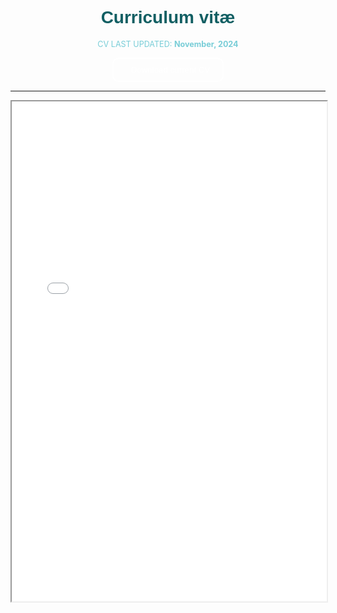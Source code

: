 <style>
  /* Contenedor de la imagen */
  .hero-container {
    width: 100%;
    text-align: center; /* Centra el contenido dentro del contenedor */
  }
  
  /* Imagen de fondo sin tintado */
  .hero-image {
    width: 100%;
    height: auto; /* Mantiene la proporción original de la imagen */
    object-fit: cover;
  }
  
  /* Estilo del título del artículo */
  .article-title {
    color: #f7fff7; /* Color del texto del título */
    font-size: 1.5em; /* Ajusta el tamaño del texto según sea necesario */
    font-family: sans-serif; /* Fuente sans-serif */
    margin-top: 20px; /* Espacio entre la imagen y el título */
    text-align: center; /* Centra el texto */
  }
</style>

<h1 style="color: #125F63;text-align: center;font-family: 'Jost', sans-serif;">Curriculum vitæ</h1>

<div style="text-align: center;">
  <span style="font-size: 0.9em; color: #78cdd7;">
  CV LAST UPDATED: <strong>November, 2024</strong>
  

<a href="CV_2024_OBK.pdf" download="OlegBelyaev_CV.pdf" style="text-decoration: none;">
  <button style="padding: 10px 20px; background-color: transparent; color: white; border: 2px solid white; border-radius: 10px; cursor: pointer; display: inline-flex; align-items: center; transition: background-color 0.3s, color 0.3s;">
    <i class="fas fa-download" style="margin-right: 8px;"></i> Download current CV
  </button>
</a>
  
----
   
<iframe src="CV_2024_OBK.pdf" width="100%" height="800"></iframe>
